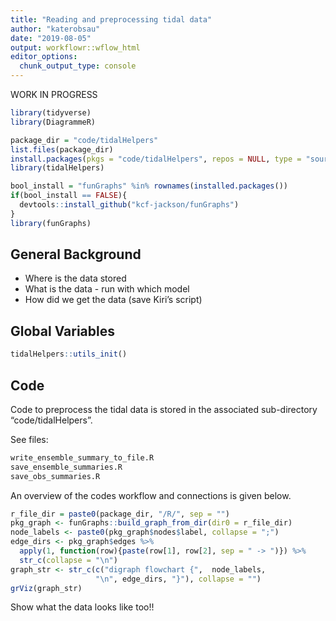 ```yaml
---
title: "Reading and preprocessing tidal data"
author: "katerobsau"
date: "2019-08-05"
output: workflowr::wflow_html
editor_options:
  chunk_output_type: console
---
```


WORK IN PROGRESS

```r
library(tidyverse)
library(DiagrammeR)
```

```r
package_dir = "code/tidalHelpers"
list.files(package_dir)
install.packages(pkgs = "code/tidalHelpers", repos = NULL, type = "source")
library(tidalHelpers)
```

```r
bool_install = "funGraphs" %in% rownames(installed.packages())
if(bool_install == FALSE){
  devtools::install_github("kcf-jackson/funGraphs")
}
library(funGraphs)
```

## General Background

* Where is the data stored
* What is the data - run with which model
* How did we get the data (save Kiri's script)

## Global Variables

```r
tidalHelpers::utils_init()
```

## Code 

Code to preprocess the tidal data is stored in the associated sub-directory "code/tidalHelpers".

See files:
```r
write_ensemble_summary_to_file.R
save_ensemble_summaries.R
save_obs_summaries.R
```

An overview of the codes workflow and connections is given below.
```r
r_file_dir = paste0(package_dir, "/R/", sep = "") 
pkg_graph <- funGraphs::build_graph_from_dir(dir0 = r_file_dir)
node_labels <- paste0(pkg_graph$nodes$label, collapse = ";") 
edge_dirs <- pkg_graph$edges %>% 
  apply(1, function(row){paste(row[1], row[2], sep = " -> ")}) %>%
  str_c(collapse = "\n")
graph_str <- str_c(c("digraph flowchart {",  node_labels,
                   "\n", edge_dirs, "}"), collapse = "")
grViz(graph_str)
```

Show what the data looks like too!!
